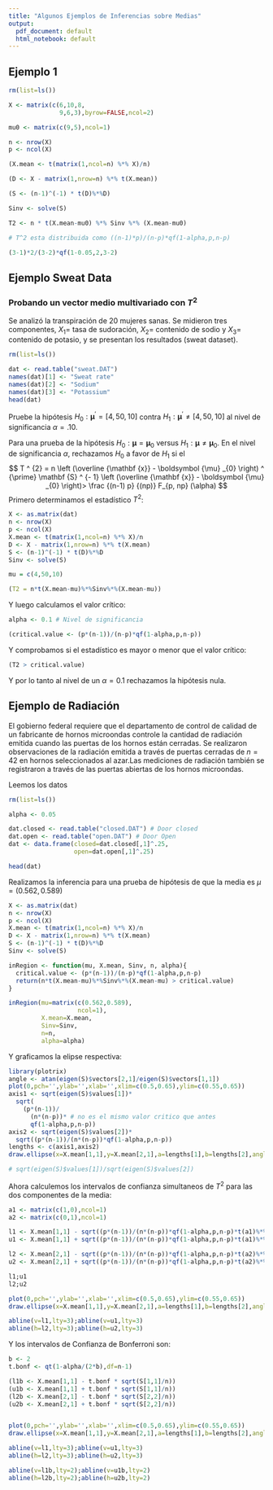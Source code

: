 ```yaml
---
title: "Algunos Ejemplos de Inferencias sobre Medias"
output:
  pdf_document: default
  html_notebook: default
---
```


## Ejemplo 1

```r
rm(list=ls())

X <- matrix(c(6,10,8,
              9,6,3),byrow=FALSE,ncol=2)

mu0 <- matrix(c(9,5),ncol=1)

n <- nrow(X)
p <- ncol(X)

(X.mean <- t(matrix(1,ncol=n) %*% X)/n)

(D <- X - matrix(1,nrow=n) %*% t(X.mean))

(S <- (n-1)^(-1) * t(D)%*%D)

Sinv <- solve(S)

T2 <- n * t(X.mean-mu0) %*% Sinv %*% (X.mean-mu0)

# T^2 esta distribuida como ((n-1)*p)/(n-p)*qf(1-alpha,p,n-p)

(3-1)*2/(3-2)*qf(1-0.05,2,3-2)
```



## Ejemplo Sweat Data
### Probando un vector medio multivariado con $T^{2}$
Se analizó la transpiración de 20 mujeres sanas. Se midieron tres componentes, $X_{1} =$ tasa de sudoración, $X_{2}=$ contenido de sodio y $X_{3} =$ contenido de potasio, y se presentan los resultados (sweat dataset). 
```r

rm(list=ls())

dat <- read.table("sweat.DAT")
names(dat)[1] <- "Sweat rate"
names(dat)[2] <- "Sodium"
names(dat)[3] <- "Potassium"
head(dat)
```


Pruebe la hipótesis $H_{0}: \boldsymbol {\mu} ^ {\prime} = [4,50,10]$ contra $H_{1}: \boldsymbol {\mu} ^ {\prime} \neq [4,50,10]$ al nivel de
significancia $\alpha = .10$.


Para una prueba de la hipótesis $H_{0}: \boldsymbol {\mu} = \boldsymbol {\mu} _{0}$ versus $H_{1}: \boldsymbol { \mu} \neq \boldsymbol {\mu} _{0}.$ En el nivel de significancia $\alpha$, rechazamos $H_{0}$ a favor de $H_{1}$ si el
$$
T ^ {2} = n \left (\overline {\mathbf {x}} - \boldsymbol {\mu} _{0} \right) ^ {\prime} \mathbf {S} ^ {- 1} \left (\overline {\mathbf {x}} - \boldsymbol {\mu} _{0} \right)> \frac {(n-1) p} {(np)} F_{p, np} (\alpha)
$$
Primero determinamos el estadístico $T^2$:
```r

X <- as.matrix(dat)
n <- nrow(X)
p <- ncol(X)
X.mean <- t(matrix(1,ncol=n) %*% X)/n
D <- X - matrix(1,nrow=n) %*% t(X.mean)
S <- (n-1)^(-1) * t(D)%*%D
Sinv <- solve(S)

mu = c(4,50,10)

(T2 = n*t(X.mean-mu)%*%Sinv%*%(X.mean-mu))
```

Y luego calculamos el valor crítico:
```r
alpha <- 0.1 # Nivel de significancia

(critical.value <- (p*(n-1))/(n-p)*qf(1-alpha,p,n-p))

```
Y comprobamos si el estadístico es mayor o menor que el valor crítico:

```r
(T2 > critical.value)

```

Y por lo tanto al nivel de un $\alpha=0.1$ rechazamos la hipótesis nula.

## Ejemplo de Radiación

El gobierno federal requiere que el departamento de control de calidad de un fabricante de hornos microondas controle la cantidad de radiación emitida cuando las puertas de los hornos están cerradas. Se realizaron observaciones de la radiación emitida a través de puertas cerradas de $n = 42$ en hornos seleccionados al azar.Las mediciones de radiación también se registraron a través de las puertas abiertas de los hornos microondas.

Leemos los datos
```r
rm(list=ls())

alpha <- 0.05

dat.closed <- read.table("closed.DAT") # Door closed
dat.open <- read.table("open.DAT") # Door Open
dat <- data.frame(closed=dat.closed[,1]^.25, 
                  open=dat.open[,1]^.25)

head(dat)

```

Realizamos la inferencia para una prueba de hipótesis de que la media es $\mu=(0.562,0.589)$
```r
X <- as.matrix(dat)
n <- nrow(X)
p <- ncol(X)
X.mean <- t(matrix(1,ncol=n) %*% X)/n
D <- X - matrix(1,nrow=n) %*% t(X.mean)
S <- (n-1)^(-1) * t(D)%*%D
Sinv <- solve(S)

inRegion <- function(mu, X.mean, Sinv, n, alpha){
  critical.value <- (p*(n-1))/(n-p)*qf(1-alpha,p,n-p)
  return(n*t(X.mean-mu)%*%Sinv%*%(X.mean-mu) > critical.value)
}

inRegion(mu=matrix(c(0.562,0.589),
                   ncol=1),
         X.mean=X.mean,
         Sinv=Sinv,
         n=n,
         alpha=alpha)

```

Y graficamos la elipse respectiva:

```r
library(plotrix)
angle <- atan(eigen(S)$vectors[2,1]/eigen(S)$vectors[1,1]) 
plot(0,pch='',ylab='',xlab='',xlim=c(0.5,0.65),ylim=c(0.55,0.65))
axis1 <- sqrt(eigen(S)$values[1])*
  sqrt(
    (p*(n-1))/
      (n*(n-p))* # no es el mismo valor critico que antes 
      qf(1-alpha,p,n-p)) 
axis2 <- sqrt(eigen(S)$values[2])*
  sqrt((p*(n-1))/(n*(n-p))*qf(1-alpha,p,n-p))
lengths <- c(axis1,axis2)
draw.ellipse(x=X.mean[1,1],y=X.mean[2,1],a=lengths[1],b=lengths[2],angle=angle,deg=FALSE)

# sqrt(eigen(S)$values[1])/sqrt(eigen(S)$values[2])
```

Ahora calculemos los intervalos de confianza simultaneos de $T^2$ para las dos componentes de la media:
```r
a1 <- matrix(c(1,0),ncol=1)
a2 <- matrix(c(0,1),ncol=1)

l1 <- X.mean[1,1] - sqrt((p*(n-1))/(n*(n-p))*qf(1-alpha,p,n-p)*t(a1)%*%S%*%a1)
u1 <- X.mean[1,1] + sqrt((p*(n-1))/(n*(n-p))*qf(1-alpha,p,n-p)*t(a1)%*%S%*%a1)

l2 <- X.mean[2,1] - sqrt((p*(n-1))/(n*(n-p))*qf(1-alpha,p,n-p)*t(a2)%*%S%*%a2)
u2 <- X.mean[2,1] + sqrt((p*(n-1))/(n*(n-p))*qf(1-alpha,p,n-p)*t(a2)%*%S%*%a2)

l1;u1
l2;u2

plot(0,pch='',ylab='',xlab='',xlim=c(0.5,0.65),ylim=c(0.55,0.65))
draw.ellipse(x=X.mean[1,1],y=X.mean[2,1],a=lengths[1],b=lengths[2],angle=angle,deg=FALSE)

abline(v=l1,lty=3);abline(v=u1,lty=3)
abline(h=l2,lty=3);abline(h=u2,lty=3)
```
Y los intervalos de Confianza de Bonferroni son:

```r
b <- 2
t.bonf <- qt(1-alpha/(2*b),df=n-1)

(l1b <- X.mean[1,1] - t.bonf * sqrt(S[1,1]/n))
(u1b <- X.mean[1,1] + t.bonf * sqrt(S[1,1]/n))
(l2b <- X.mean[2,1] - t.bonf * sqrt(S[2,2]/n))
(u2b <- X.mean[2,1] + t.bonf * sqrt(S[2,2]/n))


plot(0,pch='',ylab='',xlab='',xlim=c(0.5,0.65),ylim=c(0.55,0.65))
draw.ellipse(x=X.mean[1,1],y=X.mean[2,1],a=lengths[1],b=lengths[2],angle=angle,deg=FALSE)

abline(v=l1,lty=3);abline(v=u1,lty=3)
abline(h=l2,lty=3);abline(h=u2,lty=3)

abline(v=l1b,lty=2);abline(v=u1b,lty=2)
abline(h=l2b,lty=2);abline(h=u2b,lty=2)

```

